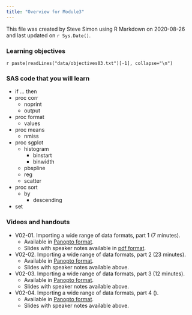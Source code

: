 ```yaml
---
title: "Overview for Module3"
---
```


This file was created by Steve Simon using R Markdown on 2020-08-26 and last updated on `r Sys.Date()`.

### Learning objectives

`r paste(readLines("data/objectives03.txt")[-1], collapse="\n")`

### SAS code that you will learn

+ if ... then
+ proc corr
  + noprint
  + output
+ proc format
  + values
+ proc means
  + nmiss
+ proc sgplot
  + histogram
    + binstart
    + binwidth
  + pbspline
  + reg
  + scatter
+ proc sort
  + by
    + descending
+ set
 

### Videos and handouts

+ V02-01. Importing a wide range of data formats, part 1 (7 minutes). 
  + Available in [Panopto format](https://umkc.hosted.panopto.com/Panopto/Pages/Viewer.aspx?id=6de8440a-1bd4-4d2e-9631-aa7f015b2953).
  + Slides with speaker notes available in [pdf format](https://github.com/pmean/introduction-to-SAS/blob/master/basics2/src/importing-speaker-notes.pdf).

+ V02-02. Importing a wide range of data formats, part 2 (23 minutes). 
  + Available in [Panopto format](https://umkc.hosted.panopto.com/Panopto/Pages/Viewer.aspx?id=4954f8af-d8be-4657-bc24-aa7f015edf92).
  + Slides with speaker notes available above.

+ V02-03. Importing a wide range of data formats, part 3 (12 minutes). 
  + Available in [Panopto format](https://umkc.hosted.panopto.com/Panopto/Pages/Viewer.aspx?id=0ce9339f-f3c9-4bb3-908e-aa790131a2a9).
  + Slides with speaker notes available above.

+ V02-04. Importing a wide range of data formats, part 4 (). 
  + Available in [Panopto format](https://umkc.hosted.panopto.com/Panopto/Pages/Viewer.aspx?id=c53d9a11-aa2e-4ee0-ac8e-aa78017aaea2).
  + Slides with speaker notes available above.                                     

